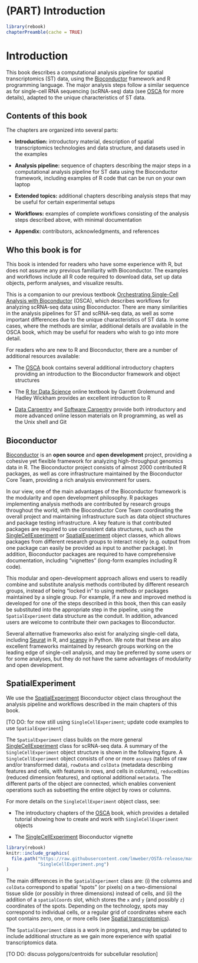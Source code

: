 # (PART) Introduction {-}

```r
library(rebook)
chapterPreamble(cache = TRUE)
```


# Introduction {#introduction}

This book describes a computational analysis pipeline for spatial transcriptomics (ST) data, using the [Bioconductor](http://bioconductor.org/) framework and R programming language. The major analysis steps follow a similar sequence as for single-cell RNA sequencing (scRNA-seq) data (see [OSCA](https://osca.bioconductor.org/) for more details), adapted to the unique characteristics of ST data.



## Contents of this book

The chapters are organized into several parts:

- **Introduction:** introductory material, description of spatial transcriptomics technologies and data structure, and datasets used in the examples

- **Analysis pipeline:** sequence of chapters describing the major steps in a computational analysis pipeline for ST data using the Bioconductor framework, including examples of R code that can be run on your own laptop

- **Extended topics:** additional chapters describing analysis steps that may be useful for certain experimental setups

- **Workflows:** examples of complete workflows consisting of the analysis steps described above, with minimal documentation

- **Appendix:** contributors, acknowledgments, and references



## Who this book is for

This book is intended for readers who have some experience with R, but does not assume any previous familiarity with Bioconductor. The examples and workflows include all R code required to download data, set up data objects, perform analyses, and visualize results.

This is a companion to our previous textbook [Orchestrating Single-Cell Analysis with Bioconductor](https://osca.bioconductor.org/) (OSCA), which describes workflows for analyzing scRNA-seq data using Bioconductor. There are many similarities in the analysis pipelines for ST and scRNA-seq data, as well as some important differences due to the unique characteristics of ST data. In some cases, where the methods are similar, additional details are available in the OSCA book, which may be useful for readers who wish to go into more detail.

For readers who are new to R and Bioconductor, there are a number of additional resources available:

- The [OSCA](https://osca.bioconductor.org/) book contains several additional introductory chapters providing an introduction to the Bioconductor framework and object structures

- The [R for Data Science](https://r4ds.had.co.nz/) online textbook by Garrett Grolemund and Hadley Wickham provides an excellent introduction to R

- [Data Carpentry](https://datacarpentry.org/) and [Software Carpentry](https://software-carpentry.org/) provide both introductory and more advanced online lesson materials on R programming, as well as the Unix shell and Git



## Bioconductor

[Bioconductor](http://bioconductor.org/) is an **open source** and **open development** project, providing a cohesive yet flexible framework for analyzing high-throughput genomics data in R. The Bioconductor project consists of almost 2000 contributed R packages, as well as core infrastructure maintained by the Bioconductor Core Team, providing a rich analysis environment for users.

In our view, one of the main advantages of the Bioconductor framework is the modularity and open development philosophy. R packages implementing analysis methods are contributed by research groups throughout the world, with the Bioconductor Core Team coordinating the overall project and maintaining infrastructure such as data object structures and package testing infrastructure. A key feature is that contributed packages are required to use consistent data structures, such as the [SingleCellExperiment](http://bioconductor.org/packages/release/bioc/vignettes/SingleCellExperiment/inst/doc/intro.html) or [SpatialExperiment](https://github.com/drighelli/SpatialExperiment) object classes, which allows packages from different research groups to interact nicely (e.g. output from one package can easily be provided as input to another package). In addition, Bioconductor packages are required to have comprehensive documentation, including "vignettes" (long-form examples including R code).

This modular and open-development approach allows end users to readily combine and substitute analysis methods contributed by different research groups, instead of being "locked in" to using methods or packages maintained by a single group. For example, if a new and improved method is developed for one of the steps described in this book, then this can easily be substituted into the appropriate step in the pipeline, using the `SpatialExperiment` data structure as the conduit. In addition, advanced users are welcome to contribute their own packages to Bioconductor.

Several alternative frameworks also exist for analyzing single-cell data, including [Seurat](https://satijalab.org/seurat/) in R, and [scanpy](https://scanpy.readthedocs.io/en/stable/) in Python. We note that these are also excellent frameworks maintained by research groups working on the leading edge of single-cell analysis, and may be preferred by some users or for some analyses, but they do not have the same advantages of modularity and open development.



## SpatialExperiment {#spatialexperiment}

We use the [SpatialExperiment](https://github.com/drighelli/SpatialExperiment) Bioconductor object class throughout the analysis pipeline and workflows described in the main chapters of this book.

[TO DO: for now still using `SingleCellExperiment`; update code examples to use `SpatialExperiment`]

The `SpatialExperiment` class builds on the more general [SingleCellExperiment](http://bioconductor.org/packages/release/bioc/vignettes/SingleCellExperiment/inst/doc/intro.html) class for scRNA-seq data. A summary of the `SingleCellExperiment` object structure is shown in the following figure. A `SingleCellExperiment` object consists of one or more `assays` (tables of raw and/or transformed data), `rowData` and `colData` (metadata describing features and cells, with features in rows, and cells in columns), `reducedDims` (reduced dimension features), and optional additional `metadata`. The different parts of the object are connected, which enables convenient operations such as subsetting the entire object by rows or columns.

For more details on the `SingleCellExperiment` object class, see:

- The introductory chapters of the [OSCA](https://osca.bioconductor.org/) book, which provides a detailed tutorial showing how to create and work with `SingleCellExperiment` objects

- The [SingleCellExperiment](http://bioconductor.org/packages/release/bioc/vignettes/SingleCellExperiment/inst/doc/intro.html) Bioconductor vignette


```r
library(rebook)
knitr::include_graphics(
  file.path("https://raw.githubusercontent.com/lmweber/OSTA-release/master/images", 
            "SingleCellExperiment.png")
)
```


The main differences in the `SpatialExperiment` class are: (i) the columns and `colData` correspond to spatial "spots" (or pixels) on a two-dimensional tissue slide (or possibly in three dimensions) instead of cells, and (ii) the addition of a `spatialCoords` slot, which stores the `x` and `y` (and possibly `z`) coordinates of the spots. Depending on the technology, spots may correspond to individual cells, or a regular grid of coordinates where each spot contains zero, one, or more cells (see [Spatial transcriptomics](#spatial_transcriptomics)).

The `SpatialExperiment` class is a work in progress, and may be updated to include additional structure as we gain more experience with spatial transcriptomics data.

[TO DO: discuss polygons/centroids for subcellular resolution]


